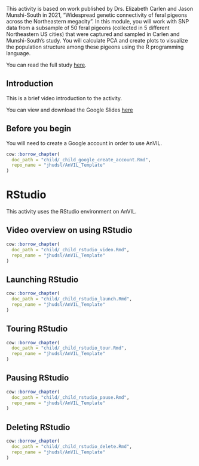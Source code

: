 This activity is based on work published by Drs. Elizabeth Carlen and Jason Munshi-South in 2021, "Widespread genetic connectivity of feral pigeons across the Northeastern megacity". In this module, you will work with SNP data from a subsample of 50 feral pigeons (collected in 5 different Northeastern US cities) that were captured and sampled in Carlen and Munshi-South's study. You will calculate PCA and create plots to visualize the population structure among these pigeons using the R programming language.

You can read the full study [here](https://onlinelibrary.wiley.com/doi/epdf/10.1111/eva.12972).

## Introduction

This is a brief video introduction to the activity.

You can view and download the Google Slides [here](https://docs.google.com/presentation/d/1meLiZzX1TSPvSOMwOSXUX9FyM82fZk1iqGpF3j6PsNM/edit#slide=id.p)

## Before you begin

You will need to create a Google account in order to use AnVIL.

```r
cow::borrow_chapter(
  doc_path = "child/_child_google_create_account.Rmd",
  repo_name = "jhudsl/AnVIL_Template"
)
```


# RStudio

This activity uses the RStudio environment on AnVIL.

## Video overview on using RStudio

```r
cow::borrow_chapter(
  doc_path = "child/_child_rstudio_video.Rmd",
  repo_name = "jhudsl/AnVIL_Template"
)
```

## Launching RStudio

```r
cow::borrow_chapter(
  doc_path = "child/_child_rstudio_launch.Rmd",
  repo_name = "jhudsl/AnVIL_Template"
)
```

## Touring RStudio

```r
cow::borrow_chapter(
  doc_path = "child/_child_rstudio_tour.Rmd",
  repo_name = "jhudsl/AnVIL_Template"
)
```

## Pausing RStudio

```r
cow::borrow_chapter(
  doc_path = "child/_child_rstudio_pause.Rmd",
  repo_name = "jhudsl/AnVIL_Template"
)
```


## Deleting RStudio


```r
cow::borrow_chapter(
  doc_path = "child/_child_rstudio_delete.Rmd",
  repo_name = "jhudsl/AnVIL_Template"
)
```